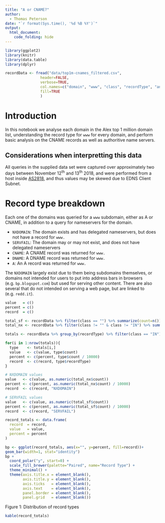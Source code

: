 ```yaml
---
title: "A or CNAME?"
author:
  - Thomas Peterson
date: "`r format(Sys.time(), '%d %B %Y')`"
output: 
  html_document:
    code_folding: hide
---
```


```r
library(ggplot2)
library(knitr)
library(data.table)
library(dplyr)

recordData <- fread("data/top1m-cnames_filtered.csv",
                header=FALSE,
                verbose=TRUE,
                col.names=c("domain", "www", "class", "recordType", "answer", "ns1", "ns2", "ns3", "ns4"),
                fill=TRUE
                )
```
# Introduction
In this notebook we analyse each domain in the Alex top 1 million domain list, understanding the record type for `www` for every domain, and perform basic analysis on the CNAME records as well as authoritive name servers.

## Considerations when interpretting this data
All queries in the supplied data set were captured over approximately two days between November 12<sup>th</sup> and 13<sup>th</sup> 2018, and were performed from a host inside [AS2818](https://www.peeringdb.com/asn/2818), and thus values may be skewed due to EDNS Client Subnet.

# Record type breakdown
Each one of the domains was queried for a `www` subdomain, either as A or CNAME, in addition to a query for nameservers for the domain.

* `NXDOMAIN`: The domain exists and has delegated nameservers, but does not have a record for `www.`
* `SERVFAIL`: The domain may or may not exist, and does not have delegated nameservers
* `CNAME`: A CNAME record was returned for `www.`
* `DNAME`: A DNAME record was returned for `www.`
* `A`: An A record was returned for `www.`

The `NXDOMAIN` largely exist due to them being subdomains themselves, or domains not intended for users to put into address bars in browsers (e.g. `bp.blogspot.com`) but used for serving other content. There are also several that do not intended on serving a web page, but are linked to (e.g. `redd.it`).

```r
value   = c()
percent = c()
record  = c()

total_sf <- recordData %>% filter(class == "") %>% summarize(count=n())
total_nx <- recordData %>% filter(class != "" & class != "IN") %>% summarize(count=n())

totals <- recordData %>% group_by(recordType) %>% filter(class == "IN") %>% summarize(count=n())

for(i in 1:nrow(totals)){
  type    <- totals[i,]
  value   <- c(value, type$count)
  percent <- c(percent, type$count / 10000)
  record  <- c(record, type$recordType)
}

# NXDOMAIN values
value   <- c(value, as.numeric(total_nx$count))
percent <- c(percent, as.numeric(total_nx$count) / 10000)
record  <- c(record, "NXDOMAIN")

# SERVFAIL values
value   <- c(value, as.numeric(total_sf$count))
percent <- c(percent, as.numeric(total_sf$count) / 10000)
record  <- c(record, "SERVFAIL")

record_totals <- data.frame(
  record  = record,
  value   = value,
  percent = percent
)

```

```r
bp <- ggplot(record_totals, aes(x="", y=percent, fill=record))+
geom_bar(width=1, stat="identity")
bp + 
  coord_polar("y", start=0) +
  scale_fill_brewer(palette="Paired", name="Record Type") +
  theme_minimal() +
  theme(axis.title.x = element_blank(),
        axis.title.y = element_blank(),
        axis.ticks   = element_blank(),
        axis.text    = element_blank(),
        panel.border = element_blank(),
        panel.grid   = element_blank())
```
Figure 1: Distribution of record types
```r
kable(record_totals)
```
